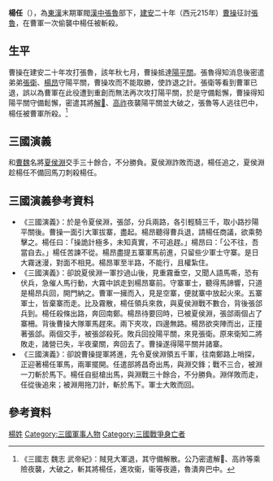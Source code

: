 {{Otheruses|楊任}}
'''楊任'''（{{bd|2世纪||215年|catIdx=Y}}），為[[東漢|東漢]]末期軍閥[[漢中|漢中]][[張魯|張魯]]部下，[[建安|建安]]二十年（西元215年）[[曹操|曹操]]征討[[張魯|張魯]]，在曹軍一次偷襲中楊任被斬殺。

==生平==
曹操在建安二十年攻打張魯，該年秋七月，曹操抵達[[陽平關|陽平關]]。張魯得知消息後密遣弟弟[[張衛|張衛]]、[[楊昂|楊昂]]守陽平關，曹操攻而不能取勝，使詐退之計。張衛等看到曹軍已退，誤以為曹軍在此役遭到重創而無法再次攻打陽平關，於是守備鬆懈，曹操得知陽平關守備鬆懈，密遣其將[[解𢢼|解𢢼]]、[[高祚|高祚]]夜襲陽平關並大破之，張魯等人逃往巴中，楊任被曹軍所殺。<ref>《三國志 魏志 武帝紀》：賊見大軍退，其守備解散。公乃密遣解𢢼、高祚等乘險夜襲，大破之，斬其將楊任，進攻衞，衞等夜遁，魯潰奔巴中。</ref>

==三國演義==
和[[曹魏|曹魏]]名將[[夏侯淵|夏侯淵]]交手三十餘合，不分勝負。夏侯淵詐敗而退，楊任追之，夏侯淵趁楊任不備回馬刀刺殺楊任。

==三國演義參考資料==
*《三國演義》：於是令夏侯淵，張郃，分兵兩路，各引輕騎三千，取小路抄陽平關後。曹操一面引大軍拔寨，盡起。楊昂聽得曹兵退，請楊任商議，欲乘勢擊之。楊任曰：「操詭計極多，未知真實，不可追趕。」楊昂曰：「公不往，吾當自去。」楊任苦諫不從。楊昂盡提五寨軍馬前進，只留些少軍士守寨。是日大霧迷漫，對面不相見。楊昂軍至半路，不能行，且權紮住。
*《三國演義》：卻說夏侯淵一軍抄過山後，見重霧垂空，又聞人語馬嘶，恐有伏兵，急催人馬行動，大霧中誤走到楊昂寨前。守寨軍士，聽得馬諦響，只道是楊昂兵回，開門納之。曹軍一擁而入，見是空寨，便就寨中放起火來。五寨軍士，皆棄寨而走。比及霧散，楊任領兵來救，與夏侯淵戰不數合，背後張郃兵到。楊任殺條出路，奔回南鄭。楊昂待要回時，已被夏侯淵，張郃兩個占了寨柵。背後曹操大隊軍馬趕來。兩下夾攻，四邊無路。楊昂欲突陣而出，正撞著張郃。兩個交手，被張郃殺死。敗兵回投陽平關，來見張衛。原來衛知二將敗走，諸營已失，半夜棄關，奔回去了。曹操遂得陽平關并諸寨。
*《三國演義》：卻說曹操提軍將進，先令夏侯淵領五千軍，往南鄭路上哨探，正迎著楊任軍馬，兩軍擺開。任遣部將昌奇出馬，與淵交鋒；戰不三合，被淵一刀斬於馬下。楊任自挺槍出馬，與淵戰三十餘合，不分勝負。淵佯敗而走，任從後追來；被淵用拖刀計，斬於馬下。軍士大敗而回。

==參考資料==
{{reflist}}

{{Authority control}}
{{DEFAULTSORT:Y}}
[[Category:楊姓|]]
[[Category:三國軍事人物|Category:三國軍事人物]]
[[Category:三國戰爭身亡者|Category:三國戰爭身亡者]]